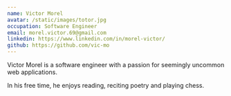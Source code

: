 ```yaml
---
name: Victor Morel
avatar: /static/images/totor.jpg
occupation: Software Engineer
email: morel.victor.69@gmail.com
linkedin: https://www.linkedin.com/in/morel-victor/
github: https://github.com/vic-mo
---
```


Victor Morel is a software engineer with a passion for seemingly uncommon web applications.

In his free time, he enjoys reading, reciting poetry and playing chess.

